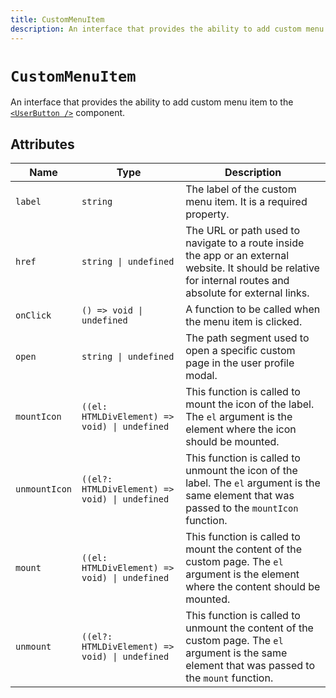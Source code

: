 ```yaml
---
title: CustomMenuItem
description: An interface that provides the ability to add custom menu item to the <UserButton /> component.
---
```


# `CustomMenuItem`

An interface that provides the ability to add custom menu item to the [`<UserButton />`][userbutton-ref] component.

## Attributes

| Name | Type | Description |
| --- | --- | --- |
| `label` | `string` | The label of the custom menu item. It is a required property. |
| `href` | `string \| undefined` | The URL or path used to navigate to a route inside the app or an external website. It should be relative for internal routes and absolute for external links. |
| `onClick` | `() => void \| undefined` | A function to be called when the menu item is clicked. |
| `open` | `string \| undefined` | The path segment used to open a specific custom page in the user profile modal. |
| `mountIcon` | `((el: HTMLDivElement) => void) \| undefined` | This function is called to mount the icon of the label. The `el` argument is the element where the icon should be mounted. |
| `unmountIcon` | `((el?: HTMLDivElement) => void) \| undefined` | This function is called to unmount the icon of the label. The `el` argument is the same element that was passed to the `mountIcon` function. |
| `mount` | `((el: HTMLDivElement) => void) \| undefined` | This function is called to mount the content of the custom page. The `el` argument is the element where the content should be mounted. |
| `unmount` | `((el?: HTMLDivElement) => void) \| undefined` | This function is called to unmount the content of the custom page. The `el` argument is the same element that was passed to the `mount` function. |

[userbutton-ref]: /docs/components/user/user-button